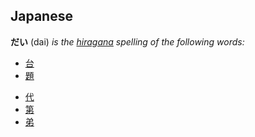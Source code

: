 ==Japanese==
'''だい''' (dai) ''is the [[hiragana]] spelling of the following words:''
<!-- more common words -->
* [[台]]
* [[題]]
<!-- less common words -->
* [[代]]
* [[第]]
* [[弟]]